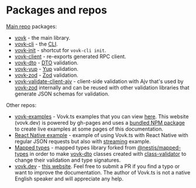# Packages and repos

[Main repo](https://github.com/finom/vovk) packages:

- [vovk](https://www.npmjs.com/package/vovk) - the main library.
- [vovk-cli](https://www.npmjs.com/package/vovk-cli) - the [CLI](/cli).
- [vovk-init](https://www.npmjs.com/package/vovk-init) - shortcut for `vovk-cli init`.
- [vovk-client](https://www.npmjs.com/package/vovk-client) - re-exports generated RPC client.
- [vovk-dto](https://www.npmjs.com/package/vovk-dto) - [DTO](/validation/dto) validation.
- [vovk-yup](https://www.npmjs.com/package/vovk-yup) - [Yup](/validation/yup) validation.
- [vovk-zod](https://www.npmjs.com/package/vovk-zod) - [Zod](/validation/zod) validation.
- [vovk-validate-client-ajv](https://www.npmjs.com/package/vovk-validate-client-ajv) - client-side validation with Ajv that's used by [vovk-zod](/validation/zod) internally and can be reused with other validation libraries that generate JSON schemas for validation.

Other repos:

- [vovk-examples](https://github.com/finom/vovk-examples) - Vovk.ts examples that you can view [here](https://vovk-examples.vercel.app/). This website (vovk.dev) is powered by gh-pages and uses a [bundled NPM package](https://www.npmjs.com/package/vovk-examples) to create live examples at some pages of this documentation.
- [React Native example](https://github.com/finom/vovk-react-native-example) - example of using Vovk.ts with React Native with regular JSON requests but also with [streaming](/streaming) example.
- [Mapped types](https://www.npmjs.com/package/dto-mapped-types) - mapped types library forked from [@nestjs/mapped-types](https://www.npmjs.com/package/@nestjs/mapped-types) in order to make [vovk-dto](/validation/dto) classes created with [class-validator](https://www.npmjs.com/package/class-validator) to change their validation and type signatures.
- [vovk.dev](https://github.com/finom/vovk.dev) - [this website](https://vovk.dev). Feel free to submit a PR if you find a typo or want to improve the documentation. The author of Vovk.ts is not a native English speaker and will appreciate any help.
